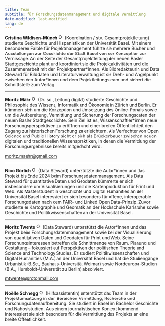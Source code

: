 ```yaml
---
title: Team
subtitle: für Forschungsdatenmanagement und digitale Vermittlung
date-modified: last-modified
lang: de
---
```


**Cristina Wildisen-Münch** <a href="https://orcid.org/0000-0003-3885-248X" target="_blank">![ORCID](assets/img/ORCID-iD_icon_vector.svg){width=16}</a> (Koordination / stv. Gesamtprojektleitung) studierte Geschichte und Hispanistik an der Universität Basel. Mit einem besonderen Faible für Projektmanagement führte sie mehrere Bücher und Ausstellungen zur Geschichte der Stadt Basel von der Konzeption zur Vernissage. An der Seite der Gesamtprojektleitung der neuen Basler Stadtgeschichte plant und koordiniert sie die Projektaktivitäten und die Zusammenarbeit mit den Projektpartner\*innen. Als Bildredakteurin und Data Steward für Bilddaten und Literaturverwaltung ist sie Dreh- und Angelpunkt zwischen den Autor*innen und dem Projektleitungsteam und sichert die Schnittstelle zum Verlag.

<hr>

**Moritz Mähr** <a href="https://orcid.org/0000-0002-1367-1618" target="_blank">![ORCID](assets/img/ORCID-iD_icon_vector.svg){width=16}</a> (Dr. sc., Leitung digital) studierte Geschichte und Philosophie des Wissens, Informatik und Ökonomie in Zürich und Berlin. Er kümmert sich um die Konzeption und Umsetzung des Online-Portals sowie um die Aufbereitung, Vermittlung und Sicherung der Forschungsdaten der neuen Basler Stadtgeschichte.
Sein Ziel ist es, Wissenschaftler*innen neue Forschungsperspektiven zu eröffnen und einer breiten Öffentlichkeit den Zugang zur historischen Forschung zu erleichtern. Als Verfechter von Open Science und Public History sieht er sich als Brückenbauer zwischen neuen digitalen und traditionellen Wissenspraktiken, in denen die Vermittlung der Forschungsergebnisse bereits mitgedacht wird.

[moritz.maehr@gmail.com](mailto:moritz.maehr@gmail.com)

<hr>

**Nico Görlich** <a href="https://orcid.org/0000-0003-3860-1488" target="_blank">![ORCID](assets/img/ORCID-iD_icon_vector.svg){width=16}</a> (Data Steward) unterstützte die Autor*innen und das Projekt bis Ende 2024 beim Forschungsdatenmanagement. Als Data Steward für quantitative Daten und Geodaten kümmerte er sich insbesondere um Visualisierungen und die Kartenproduktion für Print und Web. Als Masterstudent in Geschichte und Digital Humanities an der Universität Basel interessiert er sich besonders für offene, interoperable Forschungsdaten nach dem FAIR- und Linked Open Data-Prinzip. Zuvor studierte er Kartographie und Geomatik an der Hochschule Karlsruhe sowie Geschichte und Politikwissenschaften an der Universität Basel.

<hr>

**Moritz Twente** <a href="https://orcid.org/0009-0005-7187-9774" target="_blank">![ORCID](assets/img/ORCID-iD_icon_vector.svg){width=16}</a> (Data Steward) unterstützt die Autor*innen und das Projekt beim Forschungsdatenmanagement sowie bei der Visualisierung von quantitativen Daten und Geodaten für Print und Web. Seine Forschungsinteressen betreffen die Schnittmenge von Raum, Planung und Gestaltung – fokussiert auf Perspektiven der politischen Theorie und Science and Technology Studies. Er studiert Politikwissenschaften und Digital Humanities (M.A.) an der Universität Basel und hat die Studiengänge Urbanistik (B.Sc., Bauhaus-Universität Weimar) sowie Nordeuropa-Studien (B.A., Humboldt-Universität zu Berlin) absolviert.

[mtwente@protonmail.com](mailto:mtwente@protonmail.com)

<hr>

**Noëlle Schnegg** <a href="https://orcid.org/0009-0008-5207-6652" target="_blank">![ORCID](assets/img/ORCID-iD_icon_vector.svg){width=16}</a> (Hilfsassistentin) unterstützt das Team in der Projektumsetzung in den Bereichen Vermittlung, Recherche und Forschungsdatenaufbereitung. Sie studiert in Basel im Bachelor Geschichte und Nahoststudien. Aus einem journalistischen Kontext kommend interessiert sie sich besonders für die Vermittlung des Projekts an eine breite Öffentlichkeit.